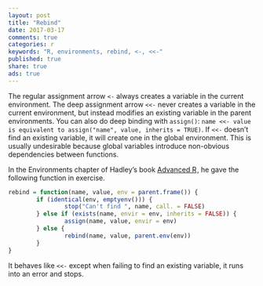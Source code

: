 ```yaml
---
layout: post
title: "Rebind"
date: 2017-03-17
comments: true
categories: r
keywords: "R, environments, rebind, <-, <<-"
published: true
share: true
ads: true
---
```


The regular assignment arrow `<-` always creates a variable in the current 
environment. The deep assignment arrow `<<-` never creates a variable in the 
current environment, but instead modifies an existing variable in the 
parent environments. You can also do deep binding with `assign()`: 
`name <<- value is equivalent to assign("name", value, inherits = TRUE)`.
If `<<-` doesn’t find an existing variable, it will create one in the global 
environment. This is usually undesirable because global variables introduce 
non-obvious dependencies between functions. 

In the Environments chapter of Hadley's book
<a rel="nofollow" href="https://www.amazon.com/gp/product/1466586966/ref=as_li_tl?ie=UTF8&camp=1789&creative=9325&creativeASIN=1466586966&linkCode=as2&tag=cabaceo-20&linkId=2GDWMZSF4NX32QIO">Advanced R</a><img src="https://ir-na.amazon-adsystem.com/e/ir?t=cabaceo-20&l=as2&o=1&a=1466586966" width="1" height="1" border="0" alt="" style="border:none !important; margin:0px !important;" />, he gave the following function in exercise.
```r
rebind = function(name, value, env = parent.frame()) {
        if (identical(env, emptyenv())) {
                stop("Can't find ", name, call. = FALSE)
        } else if (exists(name, envir = env, inherits = FALSE)) {
                assign(name, value, envir = env)
        } else {
                rebind(name, value, parent.env(env))
        }
}
```

It behaves like `<<-` except when failing to find an existing variable, 
it runs into an error and stops.


